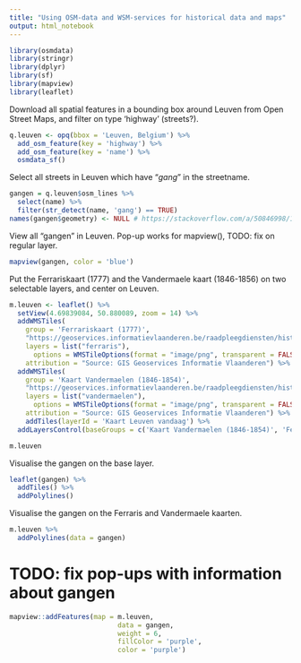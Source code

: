 ```yaml
---
title: "Using OSM-data and WSM-services for historical data and maps"
output: html_notebook
---
```



```r
library(osmdata)
library(stringr)
library(dplyr)
library(sf)
library(mapview)
library(leaflet)
```

Download all spatial features in a bounding box around Leuven from Open Street Maps, and filter on type 'highway' (streets?).

```r
q.leuven <- opq(bbox = 'Leuven, Belgium') %>%
  add_osm_feature(key = 'highway') %>%
  add_osm_feature(key = 'name') %>%
  osmdata_sf()
```

Select all streets in Leuven which have "*gang*" in the streetname. 

```r
gangen = q.leuven$osm_lines %>%
  select(name) %>%
  filter(str_detect(name, 'gang') == TRUE)
names(gangen$geometry) <- NULL # https://stackoverflow.com/a/50846998/125085
```

View all "gangen" in Leuven. Pop-up works for mapview(), TODO: fix on regular layer.

```r
mapview(gangen, color = 'blue')
```

Put the Ferrariskaart (1777) and the Vandermaele kaart (1846-1856) on two selectable layers, and center on Leuven.

```r
m.leuven <- leaflet() %>% 
  setView(4.69839084, 50.880089, zoom = 14) %>%
  addWMSTiles(
    group = 'Ferrariskaart (1777)',
    "https://geoservices.informatievlaanderen.be/raadpleegdiensten/histcart/wms",
    layers = list("ferraris"),
      options = WMSTileOptions(format = "image/png", transparent = FALSE),
    attribution = "Source: GIS Geoservices Informatie Vlaanderen") %>%
  addWMSTiles(
    group = 'Kaart Vandermaelen (1846-1854)',
    "https://geoservices.informatievlaanderen.be/raadpleegdiensten/histcart/wms",
    layers = list("vandermaelen"),
      options = WMSTileOptions(format = "image/png", transparent = FALSE),
    attribution = "Source: GIS Geoservices Informatie Vlaanderen") %>%
    addTiles(layerId = 'Kaart Leuven vandaag') %>%
  addLayersControl(baseGroups = c('Kaart Vandermaelen (1846-1854)', 'Ferrariskaart (1777)', 'Kaart Leuven vandaag'))
```

```r
m.leuven
```

Visualise the gangen on the base layer.

```r
leaflet(gangen) %>%
  addTiles() %>%
  addPolylines()
```

Visualise the gangen on the Ferraris and Vandermaele kaarten.

```r
m.leuven %>%
  addPolylines(data = gangen)
```

# TODO: fix pop-ups with information about gangen

```r
mapview::addFeatures(map = m.leuven, 
                           data = gangen, 
                           weight = 6, 
                           fillColor = 'purple', 
                           color = 'purple')
```
